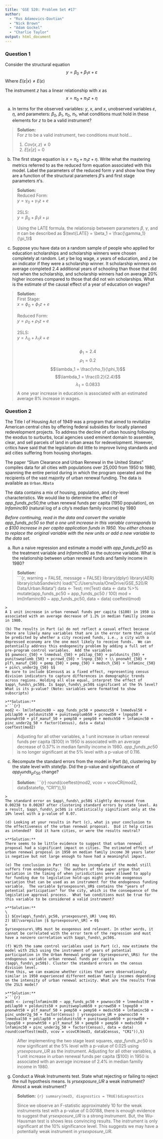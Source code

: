 ---
title: 'GSE 520: Problem Set #17'
author: 
  - "Rus Adamovics-Davtian"
  - "Nick Brown"
  - "Adam Gockel"
  - "Charlie Taylor"
output: html_document
---

### Question 1
Consider the structural equation 
$$y = \beta_0 + \beta_1 x + \varepsilon$$
Where $E(\varepsilon|x) \neq E(\varepsilon)$

The instrument $z$ has a linear relationship with $x$ as
$$x = \pi_0 + \pi_1 z + \eta$$

(a) In terms for the observed variables: $y$, $x$, and $x$, unobserved variables $\varepsilon$, $\eta$, and parameters: $\beta_0$, $\beta_1$, $\pi_0$, $\pi_1$, what conditions must hold in these elements for $z$ to be a valid instrument?

>**Solution:**  
For $z$ to be a valid instrument, two conditions must hold...
>
1) $Cov(x, z) \neq 0$\           
2) $E[\varepsilon | z] = 0$     

(b) The first stage equation is $x = \pi_0 + \pi_1 z + \eta$.  Write what the mastering metrics referred to as the reduced form equation associated with this model.  Label the parameters of the reduced form $\gamma$ and show how they are a function of the structural parameters $\beta$'s and first stage parameters $\pi$'s. 

>**Solution:**  
Reduced Form: 
\
$y = \gamma_0 + \gamma_1 z + e$
\      
\      
2SLS:
\   
$y = \beta_0 + \beta_1 \hat x + \mu$\      

>
Using the LATE formula, the relationsip betweem parameters $\beta$, $\gamma$, and $\pi$ can be described as $\text{LATE} = \beta_1 = \frac{\gamma_1}{\pi_1}$

(c)  Suppose you have data on a random sample of people who applied for education scholarships and scholarship winners were chosen completely at random.  Let $y$ be log wage, $x$ years of education, and $z$ be an indicator if they were a scholarship winner.  It scholarship winners on average completed 2.4 additional years of schooling than those that did not when the scholarship, and scholarship winners had on average 20\% higher incomes compared to those that did not win scholarships.  What is the estimate of the causal effect of a year of education on wages?

>**Solution:**
\    
First Stage:
\    
$x = \phi_0 + \phi_1 z + e$
\
\     
Reduced Form: 
\     
$y = \rho_0 + \rho_1 z + e$
\      
\      
2SLS:
\   
$y = \lambda_0 + \lambda_1 \hat x + e$\
\
$$\phi_1 = 2.4$$
$$\rho_1 = 0.2$$
$$\lambda_1 = \frac{\rho_1}{\phi_1}$$
$$\lambda_1 = \frac{0.2}{2.4}$$
$$\lambda_1 = 0.0833$$
A one year increase in education is associated with an estimated average $8\%$ increase in wages.

### Question 2

The Title I of Housing Act of 1949 was a program that aimed to revitalize American central cites by offering federal subsidies for locally planned redevelopment projects. To address the decline of urban housing following the exodus to surburbs, local agencies used eminent domain to assemble, clear, and sell parcels of land in urban areas for redevelopment. However, critics have said that the legislation did little to improve living standards and aid cities suffering from housing shortages.  
  
The paper "Slum Clearance and Urban Renewal in the United States" compiles data for all cities with populations over 25,000 from 1950 to 1980, spanning the entire period during in which the program operated and the recipients of the vast majority of urban renewal funding. The data is available as ```Urban.RData```  

The data contains a mix of housing, population, and city-level characteristics. We would like to determine the effect of $app\_funds\_pc50$,the urban renewal funds per capita (1950 population), on $lnfaminc80$ (natural log of a city's median family income) by 1980

*Before continuing, read in the data and convert the variable $app\_funds\_pc50$ so that a one unit increase in this variable corresponds to a \$100 increase in per capita application funds in 1950. You either choose to replace the original variable with the new units or add a new variable to the data set.*

(a) Run a naive regression and estimate a model with $app\_funds\_pc50$ as the treatment variable and $lnfaminc80$ as the outcome variable.  What is the relationship between urban renewal funds and family income in 1980?

>**Solution:**  
>```{r, warning = FALSE, message = FALSE}
library(dplyr)
library(AER)
library(clubSandwich)
load("C:/Users/rusla/OneDrive/GSE_520/R Data/Urban.Rdata")
data <- Test; rm(Test)
data <- data %>% mutate(app_funds_pc50 = app_funds_pc50 / 100)
mod = lm(lnfaminc80 ~ app_funds_pc50, data = data)
coeftest(mod)
```
>
A 1 unit increase in urban renewal funds per capita ($100) in 1950 is associated with an average decrease of 1.2% in median familly income in 1980.

(b) The results in Part (a) do not reflect a casual effect because there are likely many variables that are in the error term that could be predicted by whether a city received funds, i.e., a city with a depressed economy are the one most likely to receive funds.  We can potentially address this endogeneity problem by adding a full set of pre-program control variables.  Add the variables  
$$ pownocc_{50} + lnmedval_{50} + pdilap_{50} + poldunits_{50} + punitswoplumb_{50} + pcrowd_{50} + lnpop_{50} + \\ pnonwht_{50} + plf\_manuf_{50} + pemp_{50} + pemp_{50} + medsch_{50} + lnfaminc_{50} + pinc\_under2g_{50} $$
Be sure to include $Census$ as a fixed effect, representing census division indicators to capture differences in demographic trends across regions. Holding all else equal, interpret the effect of $app\_funds\_pc50$. Is $app\_funds\_pc50$ significant at the 5% level? What is its p-value? (Note: variables were formatted to show subscripts)

>**Solution:**
>```{r}
mod2 <- lm(lnfaminc80 ~ app_funds_pc50 + pownocc50 + lnmedval50 + pdilap50 + poldunits50 + punitswoplumb50 + pcrowd50 + lnpop50 + pnonwht50 + plf_manuf_50 + pemp50 + pemp50 + medsch50 + lnfaminc50 + pinc_under2g_50 + factor(Census), data = data)
coeftest(mod2)
```
>
Adjusting for all other variables, a 1 unit increase in urban renewal funds per capita ($100) in 1950 is associated with an average decrease of 0.37% in median familly income in 1980. $app\_funds\_pc50$ is no longer significant at the 5% level with a p-value of 0.116.

(c) Recompute the standard errors from the model in Part (b), clustering by the state level with $statefip$. Did the p-value and significance of $app_funds_pc_{50}$ change?

>**Solution:**
>```{r}
round(coeftest(mod2, vcov = vcovCR(mod2, data$statefip, "CR1")),5)
```
>
The standard error on $app\_funds\_pc50$ slightly decreased from 0.00238 to 0.00207 after clustering standard errors by state level. As a result, $app\_funds\_pc50$ is statistically significant only at the 10% level with a p-value of 0.07.   

(d) Looking at your results in Part (c), what is your conclusion to the effectiveness of the urban renewal proposal.  Did it help cities as intended?  Did it harm cities, or were the results neutral?

>**Solution:**
There seems to be little evidence to suggest that urban renewal proposal had a significant impact on cities. The estimated effect of urban renewal proposal in 1950 on median family income 30 years later is negative but not large enough to have had a meaningful impact.

(e) The conclusion in Part (d) may be incomplete if the model still suffers from endogeneity.  The authors of the paper argue that variation in the timing of when jurisdictions were allowed to apply for funding due to legislative hold-ups might provide exogenous variation that can be used as an instrument for the endogenous funding variable.  The variable $yrsexposure\_UR$ contains the "years of potential participation" for the city, which is the consequence of the legislative approval process.  What two conditions must be true for this variable to be considered a valid instrument?

>**Solution:**
\   
1) $Cov(app\_funds\_pc50, yrsexposure\_UR) \neq 0$\           
2) $E[\varepsilon |$ $yrsexposure\_UR] = 0$
>
$yrsexposure\_UR$ must be exogenous and relevant. In other words, it cannot be correlated with the error term of the regression and must have a nonzero correlation with $app\_funds\_pc50$. 

(f) With the same control variables used in Part (c), now estimate the model with 2SLS using the instrument of years of potential participation in the Urban Renewal program ($yrsexposure\_UR$) for the endogenous variable urban renewal funds per capita ($app\_funds\_pc50$). Cluster the standard errors on the census division level.   
From this, we can examine whether cities that were observationaly similar in 1950 experienced different median family incomes depending on the intensity of urban renewal activity. What are the results from the 2SLS model? 

>**Solution:**
>```{r}
mod3 <- ivreg(lnfaminc80 ~ app_funds_pc50 + pownocc50 + lnmedval50 + pdilap50 + poldunits50 + punitswoplumb50 + pcrowd50 + lnpop50 + pnonwht50 + plf_manuf_50 + pemp50 + pemp50 + medsch50 + lnfaminc50 + pinc_under2g_50 + factor(Census) | yrsexposure_UR + pownocc50 + lnmedval50 + pdilap50 + poldunits50 + punitswoplumb50 + pcrowd50 + lnpop50 + pnonwht50 + plf_manuf_50 + pemp50 + pemp50 + medsch50 + lnfaminc50 + pinc_under2g_50 + factor(Census), data = data)
round(coeftest(mod3, vcov = vcovCR(mod3, data$Census, "CR1")),5)
```

>
After implementing the two stage least squares, $app\_funds\_pc50$ is now significant at the 5% level with a p-value of 0.025 using $yrsexposure\_UR$ as the instrument. Adjusting for all other variables, a 1 unit increase in urban renewal funds per capita ($100) in 1950 is associated with an average increase of 2.4% in median familly income in 1980.

(g) Conduct a Weak Instruments test. State what rejecting or failing to reject the null hypothesis means. Is $yrsexposure\_UR$ a weak instrument? Almost a weak instrument?

>**Solution:**
>```{r}
summary(mod3, diagnostics = TRUE)$diagnostics
```
>
Since we observe an F-statistic approximately 10 for the weak instruments test with a p-value of 0.00188, there is enough evidence to suggest that $yrsexposure\_UR$ is a strong instrument. But, the Wu-Hausman test is shows less convincing results. The instrument is only significant at the $10\%$ significance level. This suggests we may have a potentially weak instrument in $yrsexposure\_UR$.


